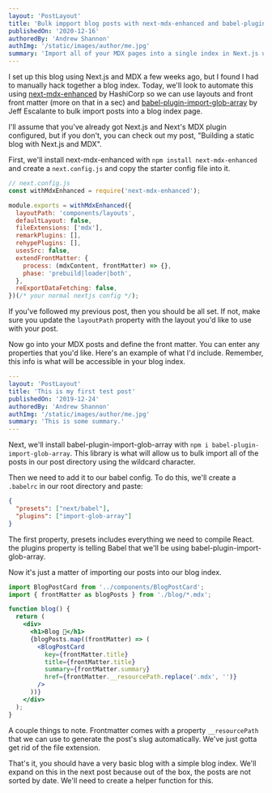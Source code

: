 ```yaml
---
layout: 'PostLayout'
title: 'Bulk impport blog posts with next-mdx-enhanced and babel-plugin-import-glob-array` '
publishedOn: '2020-12-16'
authoredBy: 'Andrew Shannon'
authImg: '/static/images/author/me.jpg'
summary: 'Import all of your MDX pages into a single index in Next.js using next-mdx-enhanced and babel-plugin-import-glob-array.'
---
```


I set up this blog using Next.js and MDX a few weeks ago, but I found I had to manually hack together a blog index. Today, we'll look to automate this using [next-mdx-enhanced](https://github.com/hashicorp/next-mdx-enhanced) by HashiCorp so we can use layouts and front front matter (more on that in a sec) and [babel-plugin-import-glob-array](https://github.com/jescalan/babel-plugin-import-glob-array) by Jeff Escalante to bulk import posts into a blog index page.

I'll assume that you've already got Next.js and Next's MDX plugin configured, but if you don't, you can check out my post, "Building a static blog with Next.js and MDX".

First, we'll install next-mdx-enhanced with `npm install next-mdx-enhanced` and create a `next.config.js` and copy the starter config file into it.

```javascript
// next.config.js
const withMdxEnhanced = require('next-mdx-enhanced');

module.exports = withMdxEnhanced({
  layoutPath: 'components/layouts',
  defaultLayout: false,
  fileExtensions: ['mdx'],
  remarkPlugins: [],
  rehypePlugins: [],
  usesSrc: false,
  extendFrontMatter: {
    process: (mdxContent, frontMatter) => {},
    phase: 'prebuild|loader|both',
  },
  reExportDataFetching: false,
})(/* your normal nextjs config */);
```

If you've followed my previous post, then you should be all set. If not, make sure you update the `layoutPath` property with the layout you'd like to use with your post.

Now go into your MDX posts and define the front matter. You can enter any properties that you'd like. Here's an example of what I'd include. Remember, this info is what will be accessible in your blog index.

```yaml
---
layout: 'PostLayout'
title: 'This is my first test post'
publishedOn: '2019-12-24'
authoredBy: 'Andrew Shannon'
authImg: '/static/images/author/me.jpg'
summary: 'This is some summary.'
---
```



Next, we'll install babel-plugin-import-glob-array with `npm i babel-plugin-import-glob-array`. This library is what will allow us to bulk import all of the posts in our post directory using the wildcard character.

Then we need to add it to our babel config. To do this, we'll create a `.babelrc` in our root directory and paste:

```json
{
  "presets": ["next/babel"],
  "plugins": ["import-glob-array"]
}

```

The first property, presets includes everything we need to compile React. the plugins property is telling Babel that we'll be using babel-plugin-import-glob-array. 

Now it's just a matter of importing our posts into our blog index.

```jsx
import BlogPostCard from '../components/BlogPostCard';
import { frontMatter as blogPosts } from './blog/*.mdx';

function blog() {
  return (
    <div>
      <h1>Blog 📓</h1>
      {blogPosts.map((frontMatter) => (
        <BlogPostCard
          key={frontMatter.title}
          title={frontMatter.title}
          summary={frontMatter.summary}
          href={frontMatter.__resourcePath.replace('.mdx', '')}
        />
      ))}
    </div>
  );
}
```

A couple things to note. Frontmatter comes with a property `__resourcePath` that we can use to generate the post's slug automatically. We've just gotta get rid of the file extension.

That's it, you should have a very basic blog with a simple blog index. We'll expand on this in the next post because out of the box, the posts are not sorted by date. We'll need to create a helper function for this.
